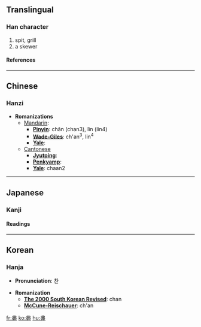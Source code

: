 ==Translingual==
===Han character===
{{Han char|rad=丨|as=07|sn=8|four=5500<sub>6</sub>|canj=中中田田 (LLWW)}}
# spit, grill
# a skewer
====References====
{{Han ref|kx=0080.040|dkj=00082|dj=0162.050|hdz=10030.040|uh=4E33|ud=20019|bh=CBB1|bd=52145}}

----
==Chinese==
===Hanzi===


* '''Romanizations'''
** [[Mandarin]]:
*** '''[[Pinyin]]''': chǎn (chan3), lìn (lin4)
*** '''[[Wade-Giles]]''': ch'an<sup>3</sup>, lin<sup>4</sup>
*** '''[[Yale]]''': 
**[[Cantonese]]
***'''[[Jyutping]]''':
***'''[[Penkyamp]]''': 
***'''[[Yale]]''': chaan2


----
==Japanese==
===Kanji===


{{ja-kanji|grade=|rs=丨07}}
====Readings====
{{ja-readings|on=[[さん]] (san), [[せん]] (sen)|kun=[[くし]] (kushi)}}


----
==Korean==
===Hanja===

* '''Pronunciation''': 찬

* '''Romanization'''
** '''[[The 2000 South Korean Revised Romanization|The 2000 South Korean Revised]]''': chan
** '''[[McCune-Reischauer]]''': ch'an


[[fr:丳]]
[[ko:丳]]
[[hu:丳]]